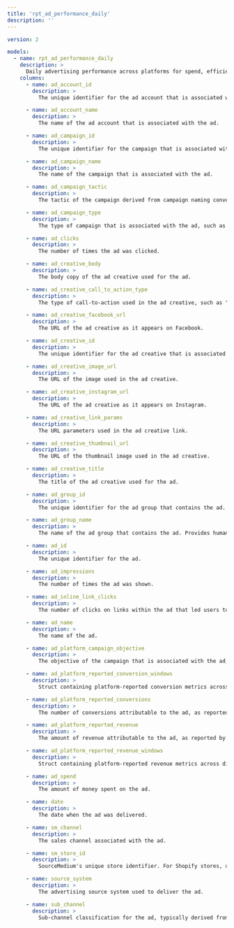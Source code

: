 ```yaml
---
title: 'rpt_ad_performance_daily'
description: ''
---
```


```yaml
version: 2

models:
  - name: rpt_ad_performance_daily
    description: >
      Daily advertising performance across platforms for spend, efficiency, and ROAS. Grain: One row per (smcid, source_system, sm_channel, date, ad_id). Date field: date. Critical filters: sm_channel for segmentation; source_system for platform analysis. Key joins: none; drill down to platform detail using (source_system, ad_id); blend with rpt_executive_summary_daily via (date, sm_channel).
    columns:
      - name: ad_account_id
        description: >
          The unique identifier for the ad account that is associated with the ad.

      - name: ad_account_name
        description: >
          The name of the ad account that is associated with the ad.

      - name: ad_campaign_id
        description: >
          The unique identifier for the campaign that is associated with the ad.

      - name: ad_campaign_name
        description: >
          The name of the campaign that is associated with the ad.

      - name: ad_campaign_tactic
        description: >
          The tactic of the campaign derived from campaign naming conventions. Possible values are "Prospecting", "Retargeting", and "Brand". Default is "Prospecting".

      - name: ad_campaign_type
        description: >
          The type of campaign that is associated with the ad, such as reach, discovery, search, display, or video (this campaign type will vary by advertising platform).

      - name: ad_clicks
        description: >
          The number of times the ad was clicked.

      - name: ad_creative_body
        description: >
          The body copy of the ad creative used for the ad.

      - name: ad_creative_call_to_action_type
        description: >
          The type of call-to-action used in the ad creative, such as "order now" or "sign up" (the call to action type will vary by advertising platform).

      - name: ad_creative_facebook_url
        description: >
          The URL of the ad creative as it appears on Facebook.

      - name: ad_creative_id
        description: >
          The unique identifier for the ad creative that is associated with the ad.

      - name: ad_creative_image_url
        description: >
          The URL of the image used in the ad creative.

      - name: ad_creative_instagram_url
        description: >
          The URL of the ad creative as it appears on Instagram.

      - name: ad_creative_link_params
        description: >
          The URL parameters used in the ad creative link.

      - name: ad_creative_thumbnail_url
        description: >
          The URL of the thumbnail image used in the ad creative.

      - name: ad_creative_title
        description: >
          The title of the ad creative used for the ad.

      - name: ad_group_id
        description: >
          The unique identifier for the ad group that contains the ad. Used to group related ads within a campaign for organizational and reporting purposes.

      - name: ad_group_name
        description: >
          The name of the ad group that contains the ad. Provides human-readable identification for ad set organization within campaigns.

      - name: ad_id
        description: >
          The unique identifier for the ad.

      - name: ad_impressions
        description: >
          The number of times the ad was shown.

      - name: ad_inline_link_clicks
        description: >
          The number of clicks on links within the ad that led users to advertiser-specified destinations. Subset of total ad_clicks; excludes non-link engagement clicks (e.g., likes, comments).

      - name: ad_name
        description: >
          The name of the ad.

      - name: ad_platform_campaign_objective
        description: >
          The objective of the campaign that is associated with the ad, such as "maximize conversion" or "target impression share" (the campaign objective will vary by advertising platform).

      - name: ad_platform_reported_conversion_windows
        description: >
          Struct containing platform-reported conversion metrics across different attribution windows. Enables analysis of how attribution window selection affects reported performance.

      - name: ad_platform_reported_conversions
        description: >
          The number of conversions attributable to the ad, as reported by the advertising platform.

      - name: ad_platform_reported_revenue
        description: >
          The amount of revenue attributable to the ad, as reported by the advertising platform.

      - name: ad_platform_reported_revenue_windows
        description: >
          Struct containing platform-reported revenue metrics across different attribution windows. Enables analysis of how attribution window selection affects reported revenue performance.

      - name: ad_spend
        description: >
          The amount of money spent on the ad.

      - name: date
        description: >
          The date when the ad was delivered.

      - name: sm_channel
        description: >
          The sales channel associated with the ad.

      - name: sm_store_id
        description: >
          SourceMedium's unique store identifier. For Shopify stores, derived from the myshopify.com domain; for other platforms (Amazon, TikTok Shop, Walmart.com), uses platform-specific identifiers.

      - name: source_system
        description: >
          The advertising source system used to deliver the ad.

      - name: sub_channel
        description: >
          Sub-channel classification for the ad, typically derived from campaign naming or ad platform specifics. Provides additional granularity beyond sm_channel for channel-specific analysis (e.g., Affiliate, Brand, Retargeting).

```